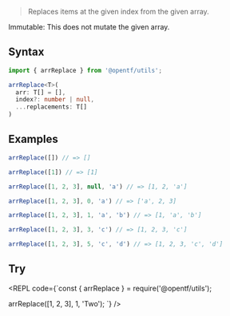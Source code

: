 
> Replaces items at the given index from the given array.

<Callout emoji="✅" type="info">
Immutable: This does not mutate the given array.
</Callout>

## Syntax

```ts copy
import { arrReplace } from '@opentf/utils';

arrReplace<T>(
  arr: T[] = [],
  index?: number | null,
  ...replacements: T[]
)
```

## Examples

```ts
arrReplace([]) // => []

arrReplace([1]) // => [1]

arrReplace([1, 2, 3], null, 'a') // => [1, 2, 'a']

arrReplace([1, 2, 3], 0, 'a') // => ['a', 2, 3]

arrReplace([1, 2, 3], 1, 'a', 'b') // => [1, 'a', 'b']

arrReplace([1, 2, 3], 3, 'c') // => [1, 2, 3, 'c']

arrReplace([1, 2, 3], 5, 'c', 'd') // => [1, 2, 3, 'c', 'd']
```

## Try

<REPL code={`const { arrReplace } = require('@opentf/utils');

arrReplace([1, 2, 3], 1, 'Two');
`} />
